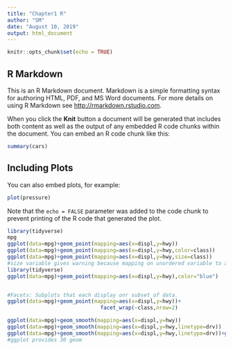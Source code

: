 ```yaml
---
title: "Chapter1 R"
author: "SM"
date: "August 10, 2019"
output: html_document
---
```


```r
knitr::opts_chunk$set(echo = TRUE)
```

## R Markdown

This is an R Markdown document. Markdown is a simple formatting syntax for authoring HTML, PDF, and MS Word documents. For more details on using R Markdown see <http://rmarkdown.rstudio.com>.

When you click the **Knit** button a document will be generated that includes both content as well as the output of any embedded R code chunks within the document. You can embed an R code chunk like this:

```r
summary(cars)
```

## Including Plots

You can also embed plots, for example:

```r
plot(pressure)
```

Note that the `echo = FALSE` parameter was added to the code chunk to prevent printing of the R code that generated the plot.





```r
library(tidyverse)
mpg
ggplot(data=mpg)+geom_point(mapping=aes(x=displ,y=hwy))
ggplot(data=mpg)+geom_point(mapping=aes(x=displ,y=hwy,color=class))
ggplot(data=mpg)+geom_point(mapping=aes(x=displ,y=hwy,size=class))
#size variable gives warning because mapping on unordered variable to an ordered aesthetic(size) is not a good idea
library(tidyverse)
ggplot(data=mpg)+geom_point(mapping=aes(x=displ,y=hwy),color="blue")


#Facets: Subplots that each display onr subset of data.
ggplot(data=mpg)+geom_point(mapping=aes(x=displ,y=hwy))+
                              facet_wrap(~class,nrow=2)

ggplot(data=mpg)+geom_smooth(mapping=aes(x=displ,y=hwy))
ggplot(data=mpg)+geom_smooth(mapping=aes(x=displ,y=hwy,linetype=drv))
ggplot(data=mpg)+geom_smooth(mapping=aes(x=displ,y=hwy,linetype=drv))+geom_point(mapping = aes(x=displ,y=hwy))
#ggplot provides 30 geom

```



